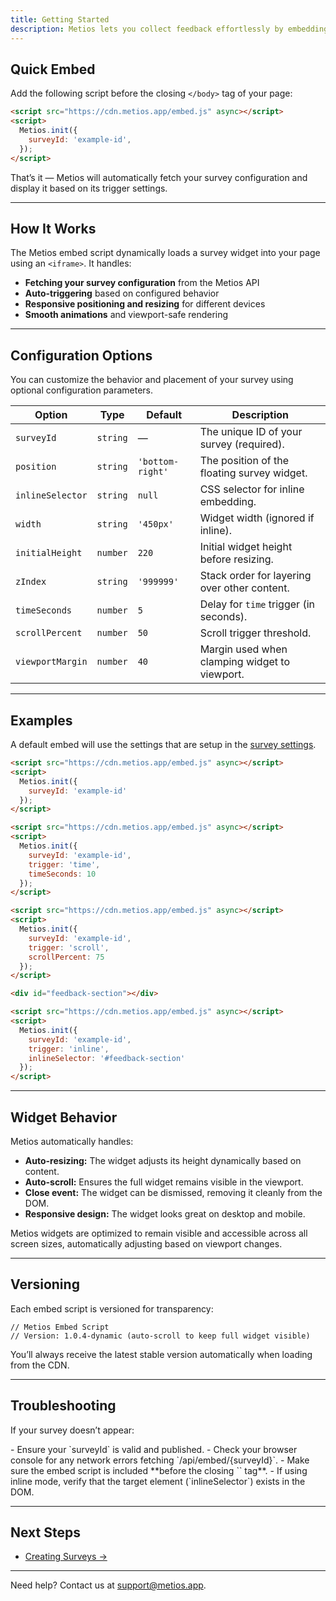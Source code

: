 ```yaml
---
title: Getting Started
description: Metios lets you collect feedback effortlessly by embedding surveys directly into your website or web app. Follow this guide to embed your first survey in just a few minutes.
---
```


## Quick Embed

Add the following script before the closing `</body>` tag of your page:

```html
<script src="https://cdn.metios.app/embed.js" async></script>
<script>
  Metios.init({
    surveyId: 'example-id',
  });
</script>
```

That’s it — Metios will automatically fetch your survey configuration and display it based on its trigger settings.

---

## How It Works

The Metios embed script dynamically loads a survey widget into your page using an `<iframe>`. It handles:

- **Fetching your survey configuration** from the Metios API  
- **Auto-triggering** based on configured behavior  
- **Responsive positioning and resizing** for different devices  
- **Smooth animations** and viewport-safe rendering  

---

## Configuration Options

You can customize the behavior and placement of your survey using optional configuration parameters.

| Option | Type | Default | Description |
|--------|------|----------|-------------|
| `surveyId` | `string` | — | The unique ID of your survey (required). |
| `position` | `string` | `'bottom-right'` | The position of the floating survey widget. |
| `inlineSelector` | `string` | `null` | CSS selector for inline embedding. |
| `width` | `string` | `'450px'` | Widget width (ignored if inline). |
| `initialHeight` | `number` | `220` | Initial widget height before resizing. |
| `zIndex` | `string` | `'999999'` | Stack order for layering over other content. |
| `timeSeconds` | `number` | `5` | Delay for `time` trigger (in seconds). |
| `scrollPercent` | `number` | `50` | Scroll trigger threshold. |
| `viewportMargin` | `number` | `40` | Margin used when clamping widget to viewport. |

---

## Examples

<Tabs>
<Tab title="Page Load (default)">

A default embed will use the settings that are setup in the [survey settings](https://app.metios.app).

```html
<script src="https://cdn.metios.app/embed.js" async></script>
<script>
  Metios.init({
    surveyId: 'example-id'
  });
</script>
```

</Tab>

<Tab title="Timed Trigger">

```html
<script src="https://cdn.metios.app/embed.js" async></script>
<script>
  Metios.init({
    surveyId: 'example-id',
    trigger: 'time',
    timeSeconds: 10
  });
</script>
```

</Tab>

<Tab title="Scroll Trigger">

```html
<script src="https://cdn.metios.app/embed.js" async></script>
<script>
  Metios.init({
    surveyId: 'example-id',
    trigger: 'scroll',
    scrollPercent: 75
  });
</script>
```

</Tab>

<Tab title="Inline Embed">

```html
<div id="feedback-section"></div>

<script src="https://cdn.metios.app/embed.js" async></script>
<script>
  Metios.init({
    surveyId: 'example-id',
    trigger: 'inline',
    inlineSelector: '#feedback-section'
  });
</script>
```

</Tab>
</Tabs>

---

## Widget Behavior

Metios automatically handles:

- **Auto-resizing:** The widget adjusts its height dynamically based on content.  
- **Auto-scroll:** Ensures the full widget remains visible in the viewport.  
- **Close event:** The widget can be dismissed, removing it cleanly from the DOM.  
- **Responsive design:** The widget looks great on desktop and mobile.

<Note>
Metios widgets are optimized to remain visible and accessible across all screen sizes, automatically adjusting based on viewport changes.
</Note>

---

## Versioning

Each embed script is versioned for transparency:

```
// Metios Embed Script
// Version: 1.0.4-dynamic (auto-scroll to keep full widget visible)
```

You’ll always receive the latest stable version automatically when loading from the CDN.

---

## Troubleshooting

If your survey doesn’t appear:

<Warning>
- Ensure your `surveyId` is valid and published.  
- Check your browser console for any network errors fetching `/api/embed/{surveyId}`.  
- Make sure the embed script is included **before the closing `</body>` tag**.  
- If using inline mode, verify that the target element (`inlineSelector`) exists in the DOM.
</Warning>

---

## Next Steps

- [Creating Surveys →](/surveys/creation)

---

Need help? Contact us at [support@metios.app](mailto:support@metios.app).
